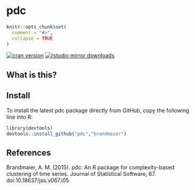 pdc
==========

```r
knitr::opts_chunk$set(
  comment = "#>",
  collapse = TRUE
)
```

[![cran version](http://www.r-pkg.org/badges/version/pdc)](https://cran.r-project.org/package=pdc)
[![rstudio mirror downloads](http://cranlogs.r-pkg.org/badges/pdc)](https://github.com/metacran/cranlogs.app)


## What is this?

## Install

To install the latest pdc package directly from GitHub, copy the following line into R:
```r
library(devtools)
devtools::install_github("pdc","brandmaier")
```


## References

Brandmaier, A. M. (2015). pdc: An R package for complexity-based clustering of time series. Journal of Statistical Software, 67. doi:10.18637/jss.v067.i05

